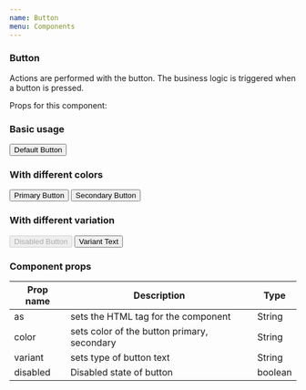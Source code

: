```yaml
---
name: Button
menu: Components
---
```



### Button

Actions are performed with the button. The business logic is triggered when a button is pressed.

Props for this component:

<Props of={Button} />

### Basic usage

<Playground>
  <Button>Default Button</Button>
</Playground>

### With different colors

<Playground>
  <Button color="primary">Primary Button</Button>
  <Button color="secondary">Secondary Button</Button>
</Playground>

### With different variation

<Playground>
  <Button disabled={true}>Disabled Button</Button>
  <Button variant="text">Variant Text</Button>
</Playground>

### Component props

| Prop name | Description                                 | Type    |
| --------- | ------------------------------------------- | ------- |
| as        | sets the HTML tag for the component         | String  |
| color     | sets color of the button primary, secondary | String  |
| variant   | sets type of button text                    | String  |
| disabled  | Disabled state of button                    | boolean |

